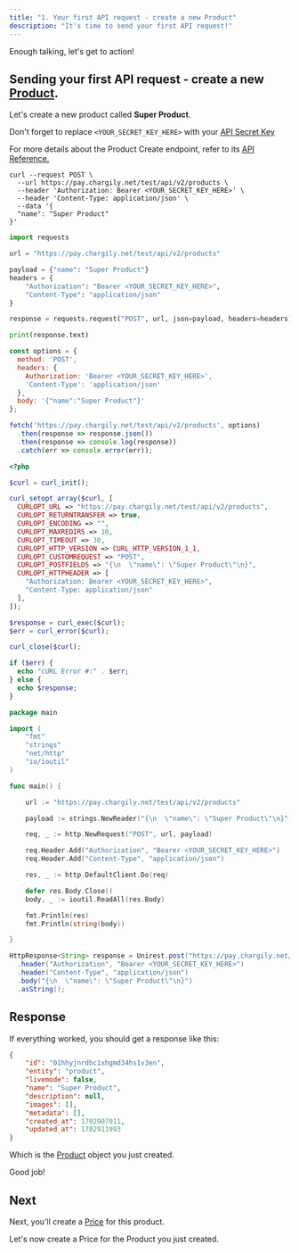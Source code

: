 ```yaml
---
title: "1. Your first API request - create a new Product"
description: "It's time to send your first API request!"
---
```


Enough talking, let's get to action!

## Sending your first API request - create a new [Product](/v2/api-reference/products/product-object "Product").

Let's create a new product called **Super Product**.

<Note>Don't forget to replace `<YOUR_SECRET_KEY_HERE>` with your [API Secret Key](/v2/api-keys "API Secret Key")</Note>

<Tip>For more details about the Product Create endpoint, refer to its [API Reference.](/v2/api-reference/products/create "API Reference.")</Tip>

<CodeGroup>

```curl cURL
curl --request POST \
  --url https://pay.chargily.net/test/api/v2/products \
  --header 'Authorization: Bearer <YOUR_SECRET_KEY_HERE>' \
  --header 'Content-Type: application/json' \
  --data '{
  "name": "Super Product"
}'
```

```python Python
import requests

url = "https://pay.chargily.net/test/api/v2/products"

payload = {"name": "Super Product"}
headers = {
    "Authorization": "Bearer <YOUR_SECRET_KEY_HERE>",
    "Content-Type": "application/json"
}

response = requests.request("POST", url, json=payload, headers=headers)

print(response.text)
```

```javascript JavaScript
const options = {
  method: 'POST',
  headers: {
    Authorization: 'Bearer <YOUR_SECRET_KEY_HERE>',
    'Content-Type': 'application/json'
  },
  body: '{"name":"Super Product"}'
};

fetch('https://pay.chargily.net/test/api/v2/products', options)
  .then(response => response.json())
  .then(response => console.log(response))
  .catch(err => console.error(err));
```

```php PHP
<?php

$curl = curl_init();

curl_setopt_array($curl, [
  CURLOPT_URL => "https://pay.chargily.net/test/api/v2/products",
  CURLOPT_RETURNTRANSFER => true,
  CURLOPT_ENCODING => "",
  CURLOPT_MAXREDIRS => 10,
  CURLOPT_TIMEOUT => 30,
  CURLOPT_HTTP_VERSION => CURL_HTTP_VERSION_1_1,
  CURLOPT_CUSTOMREQUEST => "POST",
  CURLOPT_POSTFIELDS => "{\n  \"name\": \"Super Product\"\n}",
  CURLOPT_HTTPHEADER => [
    "Authorization: Bearer <YOUR_SECRET_KEY_HERE>",
    "Content-Type: application/json"
  ],
]);

$response = curl_exec($curl);
$err = curl_error($curl);

curl_close($curl);

if ($err) {
  echo "cURL Error #:" . $err;
} else {
  echo $response;
}
```

```go GO
package main

import (
	"fmt"
	"strings"
	"net/http"
	"io/ioutil"
)

func main() {

	url := "https://pay.chargily.net/test/api/v2/products"

	payload := strings.NewReader("{\n  \"name\": \"Super Product\"\n}")

	req, _ := http.NewRequest("POST", url, payload)

	req.Header.Add("Authorization", "Bearer <YOUR_SECRET_KEY_HERE>")
	req.Header.Add("Content-Type", "application/json")

	res, _ := http.DefaultClient.Do(req)

	defer res.Body.Close()
	body, _ := ioutil.ReadAll(res.Body)

	fmt.Println(res)
	fmt.Println(string(body))

}
```

```java Java
HttpResponse<String> response = Unirest.post("https://pay.chargily.net/test/api/v2/products")
  .header("Authorization", "Bearer <YOUR_SECRET_KEY_HERE>")
  .header("Content-Type", "application/json")
  .body("{\n  \"name\": \"Super Product\"\n}")
  .asString();
```

</CodeGroup>

## Response

If everything worked, you should get a response like this:

```json json
{
    "id": "01hhyjnrdbc1xhgmd34hs1v3en",
    "entity": "product",
    "livemode": false,
    "name": "Super Product",
    "description": null,
    "images": [],
    "metadata": [],
    "created_at": 1702907011,
    "updated_at": 1702911993
}
```
Which is the [Product](/v2/api-reference/products/product-object "Product") object you just created.  

Good job!

## Next

Next, you'll create a [Price](/v2/api-reference/prices/price-object "Price") for this product.

<Card title="Create a price" icon="money-bill-1-wave" href="/v2/create-a-price">
  Let's now create a Price for the Product you just created.
</Card>
